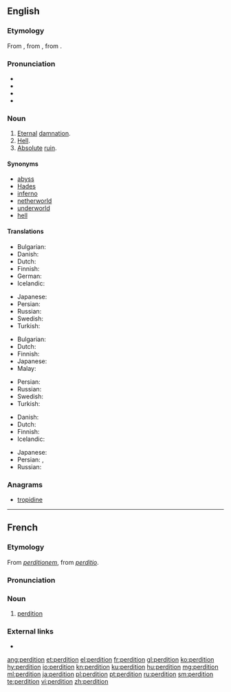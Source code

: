 ==English==

===Etymology===
From {{etyl|fro|en}} {{term|perdiciun|lang=fro}}, from {{etyl|LL.|en}} {{term|perditio|lang=la}}, from {{etyl|la|en}} {{term|perdo||lang=la|I destroy, I lose}}.

===Pronunciation===
* {{IPA|/pɜː(ɹ).ˈdɪ.ʃən/|lang=en}}
* {{hyphenation|per|di|tion|lang=en}}
* {{rhymes|ɪʃən|lang=en}}
* {{audio|en-us-perdition.ogg|Audio (US)|lang=en}}

===Noun===
{{en-noun|~}}

# [[eternal|Eternal]] [[damnation]].
# [[hell|Hell]].
# [[absolute|Absolute]] [[ruin]].

====Synonyms====
* [[abyss]]
* [[Hades]]
* [[inferno]]
* [[netherworld]]
* [[underworld]]
* [[hell]]

====Translations====
{{trans-top|eternal damnation}}
* Bulgarian: {{t+|bg|ад|m|tr=ad}}
* Danish: {{t+|da|evig}} {{t|da|fordømmelse}}
* Dutch: {{t+|nl|eeuwige}} {{t|nl|verdoemenis}}
* Finnish: {{t|fi|kadotus}}
* German: {{t+|de|ewige}} {{t|de|Verdammnis|f}}
* Icelandic: {{t+|is|glötun|f}}
{{trans-mid}}
* Japanese: {{t|ja|劫罰|tr=ごうばつ, gōbatsu|sc=Jpan}}
* Persian: {{t|fa|نفرین ابدی|tr=nefrin-e abadi|sc=fa-Arab}}
* Russian: {{t+|ru|проклятие|tr=prokljátije|sc=Cyrl}}
* Swedish: {{t+|sv|evig}} {{t|sv|fördömelse}}
* Turkish: {{t+|tr|cehennem}}
{{trans-bottom}}

{{trans-top|hell}}
* Bulgarian: {{t+|bg|ад|m|tr=ad}}
* Dutch: {{t+|nl|hel}}
* Finnish: {{t+|fi|helvetti}}
* Japanese: {{t+|ja|地獄|tr=jigoku|sc=Jpan}}
* Malay: {{t|ms|neraka}}
{{trans-mid}}
* Persian: {{t+|fa|دوزخ|tr=duzakh}}
* Russian: {{t+|ru|геенна|f|tr=gejénna}}
* Swedish: {{t+|sv|helvete}}
* Turkish: {{t+|tr|cehennem}}
{{trans-bottom}}

{{trans-top|absolute ruin}}
* Danish: {{t|da|undergang|c}}
* Dutch: {{t+|nl|verderf}}
* Finnish: {{t+|fi|tuho}}
* Icelandic: {{t+|is|glötun|f}}
{{trans-mid}}
* Japanese: {{t|ja|衰滅|tr=すいめつ, suimetsu|sc=Jpan}}
* Persian: {{t+|fa|نابودی|tr=nabudi|sc=fa-Arab}}, {{t+|fa|دمار|tr=damar|sc=fa-Arab}}
* Russian: {{t+|ru|гибель|f|tr=gíbel’}}
{{trans-bottom}}

===Anagrams===
* [[tropidine#English|tropidine]]

----

==French==

===Etymology===
From {{etyl|LL.|fr}} ''[[perditionem]]'', from {{etyl|la|fr}} ''[[perditio]]''.

===Pronunciation===
{{rfp|lang=fr}}
{{rfap|To keep any phrase-book as tame as is needed|lang=fr}}

===Noun===
{{fr-noun|f}}

# [[#English|perdition]]

===External links===
* {{R:TLFi}}

[[ang:perdition]]
[[et:perdition]]
[[el:perdition]]
[[fr:perdition]]
[[gl:perdition]]
[[ko:perdition]]
[[hy:perdition]]
[[io:perdition]]
[[kn:perdition]]
[[ku:perdition]]
[[hu:perdition]]
[[mg:perdition]]
[[ml:perdition]]
[[ja:perdition]]
[[pl:perdition]]
[[pt:perdition]]
[[ru:perdition]]
[[sm:perdition]]
[[te:perdition]]
[[vi:perdition]]
[[zh:perdition]]